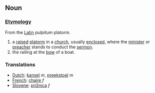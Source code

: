 ==Noun==

===[[Etymology]]===

From the [[Latin]] ''pulpitum'' platorm.

# a [[raised]] [[platorm]] in a [[church]], usually [[enclosed]], where the [[minister]] or [[preacher]] stands to conduct the [[sermon]].
# the railing at the [[bow]] of a boat.

===Translations===
*[[Dutch]]: [[kansel]] ''m'', [[preekstoel]] ''m''
*[[French]]: [[chaire]] ''f''
*[[Slovene]]: [[prižnica]] ''f''